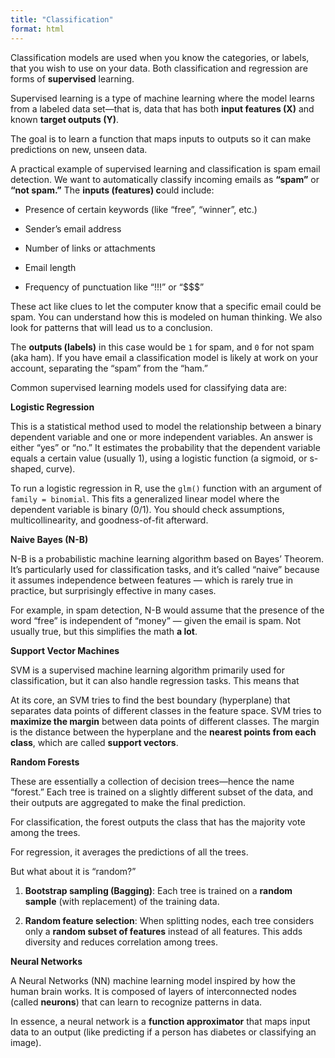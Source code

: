 ```yaml
---
title: "Classification"
format: html
---
```


Classification models are used when you know the categories, or labels, that you wish to use on your data. Both classification and regression are forms of **supervised** learning.

Supervised learning is a type of machine learning where the model learns from a labeled data set—that is, data that has both **input features (X)** and known **target outputs (Y)**.

The goal is to learn a function that maps inputs to outputs so it can make predictions on new, unseen data.

A practical example of supervised learning and classification is spam email detection. We want to automatically classify incoming emails as **"spam"** or **"not spam."** The **inputs (features) c**ould include:

-   Presence of certain keywords (like "free", "winner", etc.)

-   Sender's email address

-   Number of links or attachments

-   Email length

-   Frequency of punctuation like "!!!" or "\$\$\$"

These act like clues to let the computer know that a specific email could be spam. You can understand how this is modeled on human thinking. We also look for patterns that will lead us to a conclusion.

The **outputs (labels)** in this case would be `1` for spam, and `0` for not spam (aka ham). If you have email a classification model is likely at work on your account, separating the "spam" from the "ham."

Common supervised learning models used for classifying data are:

**Logistic Regression**

This is a statistical method used to model the relationship between a binary dependent variable and one or more independent variables. An answer is either "yes" or "no." It estimates the probability that the dependent variable equals a certain value (usually 1), using a logistic function (a sigmoid, or s-shaped, curve).

To run a logistic regression in R, use the `glm()` function with an argument of `family = binomial`. This fits a generalized linear model where the dependent variable is binary (0/1). You should check assumptions, multicollinearity, and goodness-of-fit afterward.

**Naive Bayes (N-B)**

N-B is a probabilistic machine learning algorithm based on Bayes’ Theorem. It's particularly used for classification tasks, and it's called “naive” because it assumes independence between features — which is rarely true in practice, but surprisingly effective in many cases.

For example, in spam detection, N-B would assume that the presence of the word “free” is independent of “money” — given the email is spam. Not usually true, but this simplifies the math **a lot**.

**Support Vector Machines**

SVM is a supervised machine learning algorithm primarily used for classification, but it can also handle regression tasks. This means that

At its core, an SVM tries to find the best boundary (hyperplane) that separates data points of different classes in the feature space. SVM tries to **maximize the margin** between data points of different classes. The margin is the distance between the hyperplane and the **nearest points from each class**, which are called **support vectors**.

**Random Forests**

These are essentially a collection of decision trees—hence the name "forest." Each tree is trained on a slightly different subset of the data, and their outputs are aggregated to make the final prediction.

For classification, the forest outputs the class that has the majority vote among the trees.

For regression, it averages the predictions of all the trees.

But what about it is "random?"

1.  **Bootstrap sampling (Bagging)**: Each tree is trained on a **random sample** (with replacement) of the training data.

2.  **Random feature selection**: When splitting nodes, each tree considers only a **random subset of features** instead of all features. This adds diversity and reduces correlation among trees.

**Neural Networks**

A Neural Networks (NN) machine learning model inspired by how the human brain works. It is composed of layers of interconnected nodes (called **neurons**) that can learn to recognize patterns in data.

In essence, a neural network is a **function approximator** that maps input data to an output (like predicting if a person has diabetes or classifying an image).
